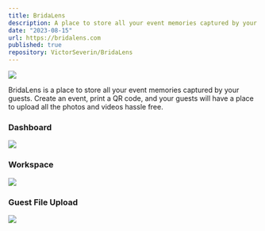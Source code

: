 ```yaml
---
title: BridaLens
description: A place to store all your event memories captured by your guests. Create an event, print a QR code, and your guests will have a place to upload all the photos and videos they took at your event, hassle free.
date: "2023-08-15"
url: https://bridalens.com
published: true
repository: VictorSeverin/BridaLens
---
```


[![](https://utfs.io/f/156defc3-6c7c-4e74-97b1-1a10a05c7c9c-80z7de.png)](https://bridalens.com)

BridaLens is a place to store all your event memories captured by your guests. Create an event, print a QR code, and your guests will have a place to upload all the photos and videos hassle free.

### Dashboard

[![](https://utfs.io/f/1d7f7f91-7fe5-4589-b947-3b050fcc1396-hbvaek.png)](https://bridalens.com)

### Workspace

[![](https://utfs.io/f/21a76dc4-b177-45a9-bd46-50c80233ab52-g9zk0k.png)](https://bridalens.com)

### Guest File Upload

[![](https://utfs.io/f/30fb035b-9df4-4102-9c44-12d7e5c84f0c-hlzw25.png)](https://bridalens.com)
